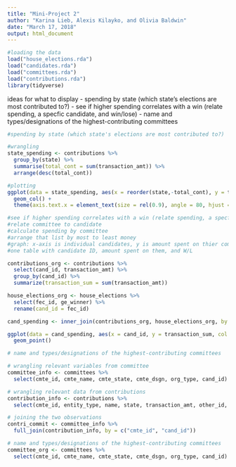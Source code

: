 ```yaml
---
title: "Mini-Project 2"
author: "Karina Lieb, Alexis Kilayko, and Olivia Baldwin"
date: "March 17, 2018"
output: html_document
---
```


```r
#loading the data
load("house_elections.rda")
load("candidates.rda")
load("committees.rda")
load("contributions.rda")
library(tidyverse)
```

ideas for what to display
- spending by state (which state's elections are most contributed to?)
- see if higher spending correlates with a win (relate spending, a specfic candidate, and win/lose)
- name and types/designations of the highest-contributing committees

```r
#spending by state (which state's elections are most contributed to?)

#wrangling
state_spending <- contributions %>%
  group_by(state) %>%
  summarise(total_cont = sum(transaction_amt)) %>%
  arrange(desc(total_cont))

#plotting
ggplot(data = state_spending, aes(x = reorder(state,-total_cont), y = total_cont)) +
  geom_col() +
  theme(axis.text.x = element_text(size = rel(0.9), angle = 80, hjust = 1))
```

```r
#see if higher spending correlates with a win (relate spending, a specfic candidate, and win/lose) 
#relate committee to candidate
#calculate spending by committee
#arrange that list by most to least money
#graph: x-axis is individual candidates, y is amount spent on thier committee, color is W/L
#one table with candidate ID, amount spent on them, and W/L

contributions_org <- contributions %>%
  select(cand_id, transaction_amt) %>%
  group_by(cand_id) %>%
  summarize(transaction_sum = sum(transaction_amt))

house_elections_org <- house_elections %>%
  select(fec_id, ge_winner) %>%
  rename(cand_id = fec_id)

cand_spending <- inner_join(contributions_org, house_elections_org, by = "cand_id")

ggplot(data = cand_spending, aes(x = cand_id, y = transaction_sum, col = ge_winner)) +
  geom_point()
```

```r
# name and types/designations of the highest-contributing committees

# wrangling relevant variables from committee
committee_info <- committees %>%
  select(cmte_id, cmte_name, cmte_state, cmte_dsgn, org_type, cand_id)

# wrangling relevant data from contributions
contribution_info <- contributions %>%
  select(cmte_id, entity_type, name, state, transaction_amt, other_id, cand_id)

# joining the two observations
contri_commit <- committee_info %>%
  full_join(contribution_info, by = c("cmte_id", "cand_id"))
```

```r
# name and types/designations of the highest-contributing committees
committee_org <- committees %>%
  select(cmte_id, cmte_name, cmte_state, cmte_dsgn, org_type, cand_id)
```

